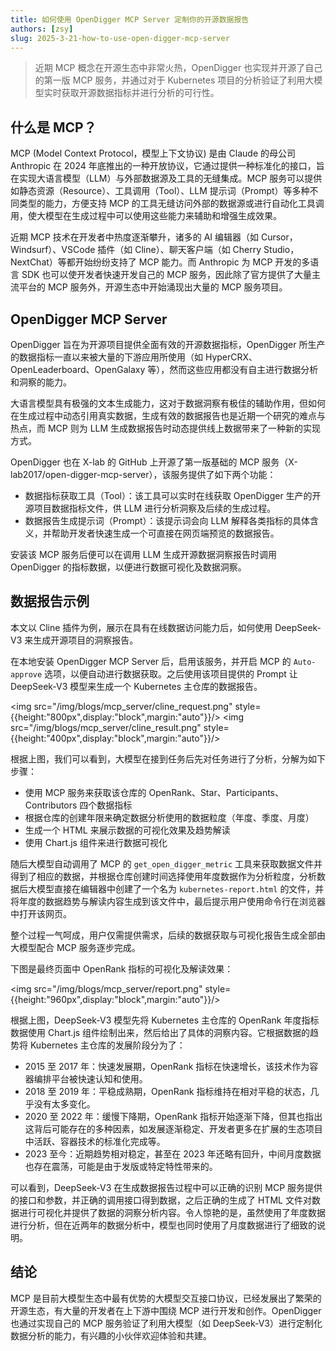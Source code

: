 ```yaml
---
title: 如何使用 OpenDigger MCP Server 定制你的开源数据报告
authors: [zsy]
slug: 2025-3-21-how-to-use-open-digger-mcp-server
---
```


> 近期 MCP 概念在开源生态中非常火热，OpenDigger 也实现并开源了自己的第一版 MCP 服务，并通过对于 Kubernetes 项目的分析验证了利用大模型实时获取开源数据指标并进行分析的可行性。

## 什么是 MCP？

MCP (Model Context Protocol，模型上下文协议) 是由 Claude 的母公司 Anthropic 在 2024 年底推出的一种开放协议，它通过提供一种标准化的接口，旨在实现大语言模型（LLM）与外部数据源及工具的无缝集成。MCP 服务可以提供如静态资源（Resource）、工具调用（Tool）、LLM 提示词（Prompt）等多种不同类型的能力，方便支持 MCP 的工具无缝访问外部的数据源或进行自动化工具调用，使大模型在生成过程中可以使用这些能力来辅助和增强生成效果。

近期 MCP 技术在开发者中热度逐渐攀升，诸多的 AI 编辑器（如 Cursor，Windsurf）、VSCode 插件（如 Cline）、聊天客户端（如 Cherry Studio，NextChat）等都开始纷纷支持了 MCP 能力。而 Anthropic 为 MCP 开发的多语言 SDK 也可以使开发者快速开发自己的 MCP 服务，因此除了官方提供了大量主流平台的 MCP 服务外，开源生态中开始涌现出大量的 MCP 服务项目。

## OpenDigger MCP Server

OpenDigger 旨在为开源项目提供全面有效的开源数据指标，OpenDigger 所生产的数据指标一直以来被大量的下游应用所使用（如 HyperCRX、OpenLeaderboard、OpenGalaxy 等），然而这些应用都没有自主进行数据分析和洞察的能力。

大语言模型具有极强的文本生成能力，这对于数据洞察有极佳的辅助作用，但如何在生成过程中动态引用真实数据，生成有效的数据报告也是近期一个研究的难点与热点，而 MCP 则为 LLM 生成数据报告时动态提供线上数据带来了一种新的实现方式。

OpenDigger 也在 X-lab 的 GitHub 上开源了第一版基础的 MCP 服务（X-lab2017/open-digger-mcp-server），该服务提供了如下两个功能：

- 数据指标获取工具（Tool）：该工具可以实时在线获取 OpenDigger 生产的开源项目数据指标文件，供 LLM 进行分析洞察及后续的生成过程。
- 数据报告生成提示词（Prompt）：该提示词会向 LLM 解释各类指标的具体含义，并帮助开发者快速生成一个可直接在网页端预览的数据报告。

安装该 MCP 服务后便可以在调用 LLM 生成开源数据洞察报告时调用 OpenDigger 的指标数据，以便进行数据可视化及数据洞察。

## 数据报告示例

本文以 Cline 插件为例，展示在具有在线数据访问能力后，如何使用 DeepSeek-V3 来生成开源项目的洞察报告。

在本地安装 OpenDigger MCP Server 后，启用该服务，并开启 MCP 的 `Auto-approve` 选项，以便自动进行数据获取。之后使用该项目提供的 Prompt 让 DeepSeek-V3 模型来生成一个 Kubernetes 主仓库的数据报告。

<img src="/img/blogs/mcp_server/cline_request.png" style={{height:"800px",display:"block",margin:"auto"}}/>
<img src="/img/blogs/mcp_server/cline_result.png" style={{height:"400px",display:"block",margin:"auto"}}/>

根据上图，我们可以看到，大模型在接到任务后先对任务进行了分析，分解为如下步骤：
- 使用 MCP 服务来获取该仓库的 OpenRank、Star、Participants、Contributors 四个数据指标
- 根据仓库的创建年限来确定数据分析使用的数据粒度（年度、季度、月度）
- 生成一个 HTML 来展示数据的可视化效果及趋势解读
- 使用 Chart.js 组件来进行数据可视化

随后大模型自动调用了 MCP 的 `get_open_digger_metric` 工具来获取数据文件并得到了相应的数据，并根据仓库创建时间选择使用年度数据作为分析粒度，分析数据后大模型直接在编辑器中创建了一个名为 `kubernetes-report.html` 的文件，并将年度的数据趋势与解读内容生成到该文件中，最后提示用户使用命令行在浏览器中打开该网页。

整个过程一气呵成，用户仅需提供需求，后续的数据获取与可视化报告生成全部由大模型配合 MCP 服务逐步完成。

下图是最终页面中 OpenRank 指标的可视化及解读效果：

<img src="/img/blogs/mcp_server/report.png" style={{height:"960px",display:"block",margin:"auto"}}/>

根据上图，DeepSeek-V3 模型先将 Kubernetes 主仓库的 OpenRank 年度指标数据使用 Chart.js 组件绘制出来，然后给出了具体的洞察内容。它根据数据的趋势将 Kubernetes 主仓库的发展阶段分为了：

- 2015 至 2017 年：快速发展期，OpenRank 指标在快速增长，该技术作为容器编排平台被快速认知和使用。
- 2018 至 2019 年：平稳成熟期，OpenRank 指标维持在相对平稳的状态，几乎没有太多变化。
- 2020 至 2022 年：缓慢下降期，OpenRank 指标开始逐渐下降，但其也指出这背后可能存在的多种因素，如发展逐渐稳定、开发者更多在扩展的生态项目中活跃、容器技术的标准化完成等。
- 2023 至今：近期趋势相对稳定，甚至在 2023 年还略有回升，中间月度数据也存在震荡，可能是由于发版或特定特性带来的。

可以看到，DeepSeek-V3 在生成数据报告过程中可以正确的识别 MCP 服务提供的接口和参数，并正确的调用接口得到数据，之后正确的生成了 HTML 文件对数据进行可视化并提供了数据的洞察分析内容。令人惊艳的是，虽然使用了年度数据进行分析，但在近两年的数据分析中，模型也同时使用了月度数据进行了细致的说明。

## 结论

MCP 是目前大模型生态中最有优势的大模型交互接口协议，已经发展出了繁荣的开源生态，有大量的开发者在上下游中围绕 MCP 进行开发和创作。OpenDigger 也通过实现自己的 MCP 服务验证了利用大模型（如 DeepSeek-V3）进行定制化数据分析的能力，有兴趣的小伙伴欢迎体验和共建。
